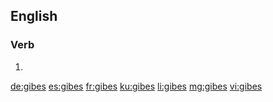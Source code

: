 ==English==

===Verb===
{{head|en|verb form}}

# {{en-third-person singular of|gibe}}

[[de:gibes]]
[[es:gibes]]
[[fr:gibes]]
[[ku:gibes]]
[[li:gibes]]
[[mg:gibes]]
[[vi:gibes]]